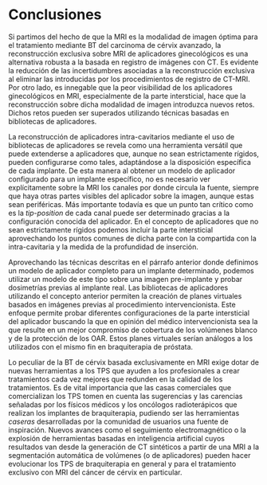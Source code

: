 # Conclusiones

Si partimos del hecho de que la MRI es la modalidad de imagen óptima para el tratamiento mediante BT del carcinoma de cérvix avanzado, la reconstrucción exclusiva sobre MRI de aplicadores ginecológicos es una alternativa robusta a la basada en registro de imágenes con CT. Es evidente la reducción de las incertidumbres asociadas a la reconstrucción exclusiva al eliminar las introducidas por los procedimientos de registro de CT-MRI. Por otro lado, es innegable que la peor visibilidad de los aplicadores ginecológicos en MRI, especialmente de la parte intersticial, hace que la reconstrucción sobre dicha modalidad de imagen introduzca nuevos retos. Dichos retos pueden ser superados utilizando técnicas basadas en bibliotecas de aplicadores.    

La reconstrucción de aplicadores intra-cavitarios mediante el uso de bibliotecas de aplicadores se revela como una herramienta versátil que puede extenderse a aplicadores que, aunque no sean estrictamente rígidos, pueden configurarse como tales, adaptándose a la disposición específica de cada implante. De esta manera al obtener un modelo de aplicador configurado para un implante específico, no es necesario ver explícitamente sobre la MRI los canales por donde circula la fuente, siempre que haya otras partes visibles del aplicador sobre la imagen, aunque estas sean periféricas. Más importante todavía es que un punto tan crítico como es la *tip-position* de cada canal puede ser determinado gracias a la configuración conocida del aplicador. En el concepto de aplicadores que no sean estrictamente rígidos podemos incluir la parte intersticial aprovechando los puntos comunes de dicha parte con la compartida con la intra-cavitaria y la medida de la profundidad de inserción. 

Aprovechando las técnicas descritas en el párrafo anterior donde definimos un modelo de aplicador completo para un implante determinado, podemos utilizar un modelo de este tipo sobre una imagen pre-implante y probar dosimetrías previas al implante real. Las bibliotecas de aplicadores utilizando el concepto anterior permiten la creación de planes virtuales basados en imágenes previas al procedimiento intervencionista. Este enfoque permite probar diferentes configuraciones de la parte intersticial del aplicador buscando la que en opinión del médico intervencionista sea la que resulte en un mejor compromiso de cobertura de los volúmenes blanco y de la protección de los OAR. Estos planes virtuales serían análogos a los utilizados con el mismo fin en braquiterapia de próstata.

Lo peculiar de la BT de cérvix basada exclusivamente en MRI exige dotar de nuevas herramientas a los TPS que ayuden a los profesionales a crear tratamientos cada vez mejores que redunden en la calidad de los tratamientos. Es de vital importancia que las casas comerciales que comercializan los TPS tomen en cuenta las sugerencias y las carencias señaladas por los físicos médicos y los oncólogos radioterápicos que realizan los implantes de braquiterapia, pudiendo ser las herramientas *caseras* desarrolladas por la comunidad de usuarios una fuente de inspiración. Nuevos avances como el seguimiento electromagnético o la explosión de herramientas basadas en inteligencia artificial cuyos resultados van desde la generación de CT sintéticos a partir de una MRI a la segmentación automática de volúmenes (o de aplicadores) pueden hacer evolucionar los TPS de braquiterapia en general y para el tratamiento exclusivo con MRI del cáncer de cérvix en particular.  
